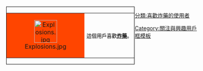 <div style="float:left; border:solid 1px #000; margin:1px; ">
{|cellspacing="0" style="width:238px; height:43px; background:#FF4500;"
|style="width:45px; background:#FF4500; text-align:center;"|[[File:Explosions.jpg|60px]]
|style="font-size:10pt; padding:4pt; color:#000000; text-align:left;"|這個用戶喜歡'''[[炸藥]]'''。
|}</div><includeonly>[[分類:喜歡炸藥的使用者]]</includeonly><noinclude>[[Category:關注與興趣用戶框模板]]</noinclude>